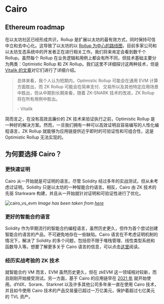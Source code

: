 # Cairo

## Ethereum roadmap

在以太坊社区已经形成共识，Rollup 是扩展以太坊的最有效方式，同时保持可信中立和去中心化。这导致了以太坊的以 [Rollup 为中心的路线图](https://ethereum-magicians.org/t/a-rollup-centric-ethereum-roadmap/4698)，目前多家公司和以太坊生态系统中的开发者正在进行相关工作。我们将来肯定会看到数千个 Rollup。虽然每个 Rollup 在业务逻辑和用例上都会有所不同，但技术基础主要分为两类：Optimistic Rollup 和 ZK Rollup。我们这里不详细探讨这两种技术，但是 [Vitalik 的文章](https://vitalik.eth.limo/general/2021/01/05/rollup.html)对它们进行了详细介绍。

> 总体来看，我个人认为短期内，Optimistic Rollup 可能会在通用 EVM 计算方面胜出，而 ZK Rollup 可能会在简单支付、交易所以及其他特定应用场景中胜出，但从中期到长期来看，随着 ZK-SNARK 技术的改进，ZK Rollup 将在所有用例中胜出。
>
> \- Vitalik

简而言之，在没有高效且廉价的 ZK 技术来验证执行之前，Optimistic Rollup 是一种好的解决方案。然而，一旦我们拥有一种可以高效证明且容易编写的人性化编程语言，ZK Rollup 就能够为应用链提供近乎即时的可验证性和可组合性，这是 Optimistic Rollup 无法实现的。

## 为何要选择 Cairo？

### 更快速证明

Cairo 从一开始就是可证明的语言。尽管 Solidity 经过多年的实战测试，但从未考虑过证明。Solidity 只是以太坊的一种智能合约语言。相反，Cairo 由 ZK 技术的先驱 Starkware 构建，并且从一开始就针对证明和可验证性进行了优化。

![cairo_vs_evm](../static/img/cairo_vs_evm.png)
_Image has been taken from [here](<https://www.cairo-lang.org/the-whats-what-of-the-cairo-world/#:~:text=The%20Cairo%20VM%20is%20intentionally,EVM%20(Ethereum%20virtual%20machine).&text=Read%20%5C%20write%20memory%20requires%20more%20computation%20to%20generate%20a%20proof.>)_

### 更好的智能合约语言

Solidity 作为早期流行的智能合约编程语言，虽然历史更久，但作为首个尝试创建智能合约语言的产品，不可避免地存在一些缺陷。Cairo 语言在不考虑证明机制的情况下，解决了 Solidity 的多个问题，包括但不限于堆栈管理、线性类型系统和函数导入等。想要了解更多关于 Cairo 语言的信息，可以点击[这里](https://book.cairo-lang.org/)阅读。

### 经历实战考验的 ZK 技术

就智能合约 VM 而言，EVM 虽然历史更久，但在 zkEVM 这一领域相对较新，而且刚刚开始接受测试。另一方面，基于 Cairo 的应用链早在 [2021 年](https://dydx.exchange/blog/public) 就开始使用。dYdX、Sorare、Starknet 以及许多其他公司多年来一直在使用 Cairo 技术，并且如今使用 Cairo 技术的产品交易量已超过一万亿美元，保护着超过七亿美元的 TVL 资产。
